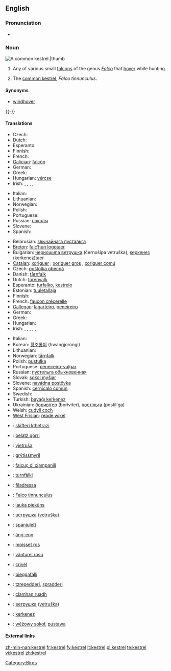 ==English==

===Pronunciation===
* {{IPA|/'kɛstrəl/}}

===Noun===
[[Image:Common Kestrel 1.jpg|A common '''kestrel'''.|thumb]]
{{en-noun}}

# Any of various small [[falcon]]s of the genus ''[[Falco]]'' that [[hover]] while hunting.
# {{UK}} The [[common kestrel]], ''Falco tinnunculus''.

====Synonyms====
* {{italbrac-colon|common kestrel}} [[windhover]]

{{-}}

====Translations====
{{trans-top|any small falcon of genus ''Falco''}}
* Czech: {{t-|cs|sokol}}
* Dutch: {{t+|nl|valk|m}}
* Esperanto: {{t-|eo|falko|xs=Esperanto}}
* Finnish: {{t-|fi|jalohaukka}}
* French: {{t+|fr|faucon}}
* [[Galician]]: [[falcón]]
* German: {{t+|de|Falke|m}}
* Greek: {{t|el|κιρκινέζι|n|tr=kirkινéζι|sc=Grek}}
* Hungarian: [[vércse]]
* Irish: {{t|ga|bod gaoithe|m}}, {{t|ga|bodaire gaoithe|m}}, {{t|ga|pocaire gaoithe|m}}, {{t|ga|seabhac buí|m}}, {{t|ga|seabhac gaoithe|m}}
{{trans-mid}}
* Italian: {{t+|it|falco|m}}
* Lithuanian: {{t+|lt|sakalis|xs=Lithuanian}}
* Norwegian: {{t-|no|falk}}
* Polish: {{t+|pl|sokół}}
* Portuguese: {{t+|pt|falcão|m}}
* Russian: [[cоколы]]
* Slovene: {{t+|sl|sokol|f}}
* Spanish: {{t+|es|halcón|m}}
{{trans-bottom}}

{{trans-top|''Falco tinnunculus''}}
* Belarusian: [[звычайнага пустальга]]
* [[Breton]]: [[falc’hun logotaer]]
* Bulgarian: [[черношипа ветрушка]] (černošipa vetruška), [[керкенез]] (kerkenez)taer
* [[Catalan]]: [[xoriguer]] {{m}}, [[xoriguer gros]] {{m}}, [[xoriguer comú]] {{m}}
* Czech: [[poštolka obecná]] {{f}}
* Danish: [[tårnfalk]]
* Dutch: [[torenvalk]] {{m}}
* Esperanto: [[turfalko]], [[kestrelo]]
* Estonian: [[tuuletallaja]]
* Finnish: {{t-|fi|tuulihaukka}}
* French: [[faucon crécerelle]] {{m}}
* [[Gallegan]]: [[lagarteiro]], [[peneireiro]]
* German: {{t+|de|Turmfalke|m}}
* Greek: {{t|el|βραχοκιρκίνεζο|n|tr=brachokirkínezo|sc=Grek}}
* Hungarian: {{t+|hu|vörös vércse}}
* Irish: {{t|ga|bod gaoithe|m}}, {{t|ga|bodaire gaoithe|m}}, {{t|ga|pocaire gaoithe|m}}, {{t|ga|pocaire gaoithe coiteann|m}}, {{t|ga|seabhac buí|m}}, {{t|ga|seabhac gaoithe|m}}
{{trans-mid}}
* Italian: {{t+|it|gheppio|m}}
* Korean: [[황조롱이]] (hwangjorongi)
* Lithuanian: {{t+|lt|pelėsakalis|xs=Lithuanian}}
* Norwegian: [[tårnfalk]]
* Polish: [[pustułka]] {{f}}
* Portuguese: [[peneireiro-vulgar]] {{m}}
* Russian: [[пустельга обыкновенная]] {{f}}
* Slovak: [[sokol myšiar]]
* Slovene: [[navádna postôvka]] {{f}}
* Spanish: [[cernícalo común]] {{m}}
* Swedish: {{t+|sv|tornfalk|c}}
* Turkish: [[bayağı kerkenez]]
* Ukrainian: [[боривiтер]] (boriviter), [[постiльга]] (postil'ga)
* Welsh: [[cudyll coch]]
* [[West Frisian]]: [[reade wikel]]
{{trans-bottom}}

{{checktrans-top}}
* {{ttbc|Albanian}}: [[skifteri kthetrazi]]
* {{ttbc|Basque}}: [[belatz gorri]]
* {{ttbc|Croatian}}: [[vjetruša]]
* {{ttbc|Faroese}}: [[grýtissmyril]]
* {{ttbc|Friulian}}: [[falcuç di cjampanili]]
* {{ttbc|Icelandic}}: [[turnfálki]]
* {{ttbc|Ladin}}: [[filadressa]]
* {{ttbc|Latin}}: [[Falco tinnunculus]] {{m}} <!-- It's "scientific", but is it Latin? I'd suppose that the Romans called kestrel sthg else.-->
* {{ttbc|Latvian}}: [[lauka piekūns]]
* {{ttbc|Macedonian}}: [[ветрушка]] ([[vetruška]])
{{checktrans-mid}}
* {{ttbc|Maltese}}: [[spanjulett]]
* {{ttbc|Min Nan}}: [[âng-eng]]
* {{ttbc|Occitan}}: [[moisset ros]]
* {{ttbc|Romanian}}: [[vânturel rosu]]
* {{ttbc|Romansh}}: [[crivel]]
* {{ttbc|Sami}}: [[bieggafálli]]
* {{ttbc|Sardinian}}: [[tzrepedderi]], [[spradderi]]
* {{ttbc|Scottish Gaelic}}: [[clamhan ruadh]]
* {{ttbc|Serbian}}: [[ветрушка]] ([[vetruška]])
* {{ttbc|Turkish}}: [[kerkenez]]
* {{ttbc|Upper Sorbian}}: [[wěžowy sokoł]], [[pustawa]]
{{trans-bottom}}

====External links====
{{projectlinks|pedia}}
{{projectlinks|disambig}}

[[Category:Birds]]

[[zh-min-nan:kestrel]]
[[fr:kestrel]]
[[fy:kestrel]]
[[lt:kestrel]]
[[pl:kestrel]]
[[te:kestrel]]
[[vi:kestrel]]
[[zh:kestrel]]